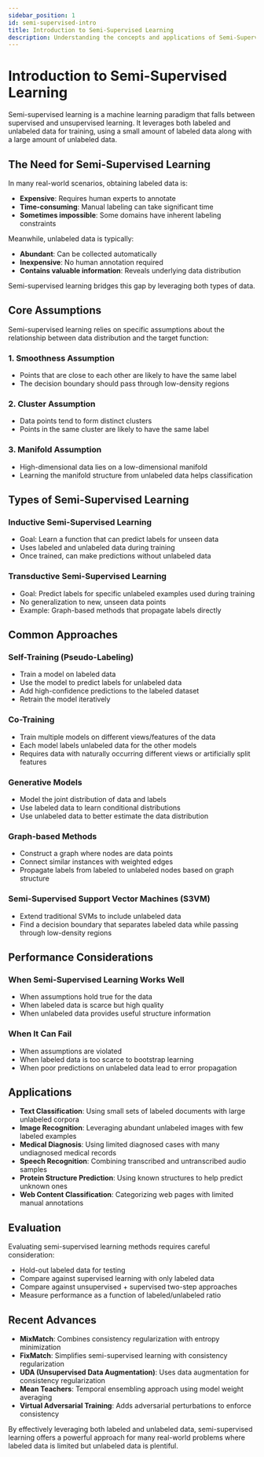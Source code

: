 ```yaml
---
sidebar_position: 1
id: semi-supervised-intro
title: Introduction to Semi-Supervised Learning
description: Understanding the concepts and applications of Semi-Supervised Learning
---
```


# Introduction to Semi-Supervised Learning

Semi-supervised learning is a machine learning paradigm that falls between supervised and unsupervised learning. It leverages both labeled and unlabeled data for training, using a small amount of labeled data along with a large amount of unlabeled data.

## The Need for Semi-Supervised Learning

In many real-world scenarios, obtaining labeled data is:
- **Expensive**: Requires human experts to annotate
- **Time-consuming**: Manual labeling can take significant time
- **Sometimes impossible**: Some domains have inherent labeling constraints

Meanwhile, unlabeled data is typically:
- **Abundant**: Can be collected automatically
- **Inexpensive**: No human annotation required
- **Contains valuable information**: Reveals underlying data distribution

Semi-supervised learning bridges this gap by leveraging both types of data.

## Core Assumptions

Semi-supervised learning relies on specific assumptions about the relationship between data distribution and the target function:

### 1. Smoothness Assumption
- Points that are close to each other are likely to have the same label
- The decision boundary should pass through low-density regions

### 2. Cluster Assumption
- Data points tend to form distinct clusters
- Points in the same cluster are likely to have the same label

### 3. Manifold Assumption
- High-dimensional data lies on a low-dimensional manifold
- Learning the manifold structure from unlabeled data helps classification

## Types of Semi-Supervised Learning

### Inductive Semi-Supervised Learning
- Goal: Learn a function that can predict labels for unseen data
- Uses labeled and unlabeled data during training
- Once trained, can make predictions without unlabeled data

### Transductive Semi-Supervised Learning
- Goal: Predict labels for specific unlabeled examples used during training
- No generalization to new, unseen data points
- Example: Graph-based methods that propagate labels directly

## Common Approaches

### Self-Training (Pseudo-Labeling)
- Train a model on labeled data
- Use the model to predict labels for unlabeled data
- Add high-confidence predictions to the labeled dataset
- Retrain the model iteratively

### Co-Training
- Train multiple models on different views/features of the data
- Each model labels unlabeled data for the other models
- Requires data with naturally occurring different views or artificially split features

### Generative Models
- Model the joint distribution of data and labels
- Use labeled data to learn conditional distributions
- Use unlabeled data to better estimate the data distribution

### Graph-based Methods
- Construct a graph where nodes are data points
- Connect similar instances with weighted edges
- Propagate labels from labeled to unlabeled nodes based on graph structure

### Semi-Supervised Support Vector Machines (S3VM)
- Extend traditional SVMs to include unlabeled data
- Find a decision boundary that separates labeled data while passing through low-density regions

## Performance Considerations

### When Semi-Supervised Learning Works Well
- When assumptions hold true for the data
- When labeled data is scarce but high quality
- When unlabeled data provides useful structure information

### When It Can Fail
- When assumptions are violated
- When labeled data is too scarce to bootstrap learning
- When poor predictions on unlabeled data lead to error propagation

## Applications

- **Text Classification**: Using small sets of labeled documents with large unlabeled corpora
- **Image Recognition**: Leveraging abundant unlabeled images with few labeled examples
- **Medical Diagnosis**: Using limited diagnosed cases with many undiagnosed medical records
- **Speech Recognition**: Combining transcribed and untranscribed audio samples
- **Protein Structure Prediction**: Using known structures to help predict unknown ones
- **Web Content Classification**: Categorizing web pages with limited manual annotations

## Evaluation

Evaluating semi-supervised learning methods requires careful consideration:
- Hold-out labeled data for testing
- Compare against supervised learning with only labeled data
- Compare against unsupervised + supervised two-step approaches
- Measure performance as a function of labeled/unlabeled ratio

## Recent Advances

- **MixMatch**: Combines consistency regularization with entropy minimization
- **FixMatch**: Simplifies semi-supervised learning with consistency regularization
- **UDA (Unsupervised Data Augmentation)**: Uses data augmentation for consistency regularization
- **Mean Teachers**: Temporal ensembling approach using model weight averaging
- **Virtual Adversarial Training**: Adds adversarial perturbations to enforce consistency

By effectively leveraging both labeled and unlabeled data, semi-supervised learning offers a powerful approach for many real-world problems where labeled data is limited but unlabeled data is plentiful.
